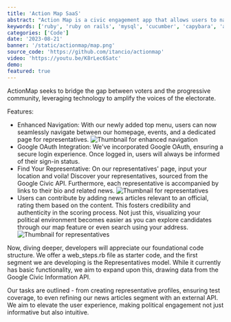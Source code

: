 ```yaml
---
title: 'Action Map SaaS'
abstract: "Action Map is a civic engagement app that allows users to navigate officials, related news articles and events in their respective location."
keywords: ['ruby', 'ruby on rails', 'mysql', 'cucumber', 'capybara', 'agile development', 'software as a service', '(bdd) behavior-driven testing', '(tdd) test-driven testing']
categories: ['Code']
date: '2023-08-21'
banner: '/static/actionmap/map.png'
source_code: 'https://github.com/itancio/actionmap'
video: 'https://youtu.be/K8rLec6Satc'
demo:
featured: true
---
```


ActionMap seeks to bridge the gap between voters and the progressive community, leveraging technology to amplify the voices of the electorate.

Features:
- Enhanced Navigation: With our newly added top menu, users can now seamlessly navigate between our homepage, events, and a dedicated page for representatives.
![Thumbnail for enhanced navigation](/static/actionmap/actionmap-login.jpg)
- Google OAuth Integration: We've incorporated Google OAuth, ensuring a secure login experience. Once logged in, users will always be informed of their sign-in status.
- Find Your Representative: On our representatives' page, input your location and voila! Discover your representatives, sourced from the Google Civic API. 
Furthermore, each representative is accompanied by links to their bio and related news.
![Thumbnail for representatives](/static/actionmap/actionmap-representatives.jpg)
- Users can contribute by adding news articles relevant to an official, rating them based on the content.
This fosters credibility and authenticity in the scoring process. Not just this, visualizing your political environment
becomes easier as you can explore candidates through our map feature or even search using your address.
![Thumbnail for representatives](/static/actionmap/actionmap-news-add-options.jpg)

Now, diving deeper, developers will appreciate our foundational code structure. We offer a web_steps.rb file as starter code, 
and the first segment we are developing is the Representatives model. While it currently has basic functionality, we aim to expand upon this, 
drawing data from the Google Civic Information API.

Our tasks are outlined - from creating representative profiles, ensuring test coverage, 
to even refining our news articles segment with an external API. We aim to elevate the user experience, making political engagement not just informative but also intuitive.

## 